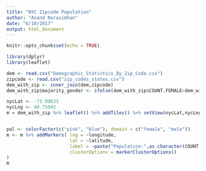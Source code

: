 ```yaml
---
title: "NYC Zipcode Population"
author: "Anand Narasimhan"
date: "6/10/2017"
output: html_document
---
```


```r
knitr::opts_chunk$set(echo = TRUE)
```

```r
library(dplyr)
library(leaflet)

dem <- read.csv("Demographic_Statistics_By_Zip_Code.csv")
zipcode <- read.csv("zip_codes_states.csv")
dem_with_zip <- inner_join(dem,zipcode)
dem_with_zip$majority_gender <- ifelse(dem_with_zip$COUNT.FEMALE>dem_with_zip$COUNT.MALE,"female","male")

nycLat <- -73.99633
nycLng <- 40.75042
m = dem_with_zip %>% leaflet() %>% addTiles() %>% setView(nycLat,nycLng, zoom = 10)


pal <- colorFactor(c("pink", "blue"), domain = c("female", "male"))
m <- m %>% addMarkers( lng = ~longitude, 
                       lat = ~latitude,
                       label = ~paste("Population:",as.character(COUNT.GENDER.TOTAL)),
                       clusterOptions = markerClusterOptions()
)
m
```


